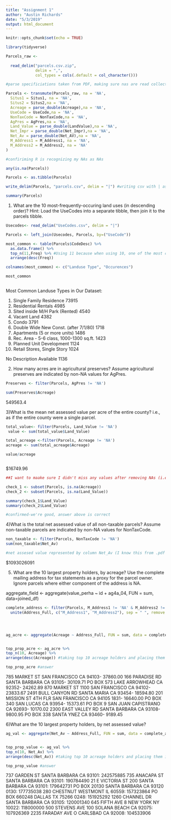 ```yaml
---
title: "Assignment 1"
author: "Austin Richards"
date: "5/3/2019"
output: html_document
---
```


```r
knitr::opts_chunk$set(echo = TRUE)

library(tidyverse)

```


```r
Parcels_raw <- 
  
  read_delim("parcels.csv.zip",
             delim = ",",
             col_types = cols(.default = col_character()))
```



```r
#parse specificiations taken from PDF, making sure nas are read collectly, only specifying parse for those taht aren't character (default set above)

Parcels <- transmute(Parcels_raw, na = 'NA', 
  Situs1 = Situs1, na = 'NA', 
  Situs2 = Situs2,na = 'NA', 
  Acreage = parse_double(Acreage),na = 'NA', 
  UseCode = UseCode,na = 'NA', 
  NonTaxCode = NonTaxCode,na = 'NA', 
  AgPres = AgPres,na = 'NA', 
  Land_Value = parse_double(LandValue),na = 'NA', 
  Net_Impr = parse_double(Net_Impr),na = 'NA', 
  Net_Av = parse_double(Net_AV),na = 'NA', 
  M_Address1 = M_Address1, na = 'NA', 
  M_Address2 = M_Address2, na = 'NA'
)

```

```r
#confiriming R is recognizing my NAs as NAs

any(is.na(Parcels))
```

```r
Parcels <- as.tibble(Parcels)

write_delim(Parcels, "parcels.csv", delim = "|") #writing csv with | as deliminator
```


```r
summary(Parcels)
```


1) What are the 10 most-frequently-occuring land uses (in descending order)?
Hint: Load the UseCodes into a separate tibble, then join it to the parcels tibble.


```r
Usecodes<- read_delim("UseCodes.csv", delim = "|")
```

```r
Parcels <- left_join(Usecodes, Parcels, by=("UseCode"))

```


```r
most_common <- table(Parcels$CodeDesc) %>% 
  as.data.frame() %>% 
  top_n(11,Freq) %>% #Using 11 because when using 10, one of the most common occurences is "no descripiton available"
  arrange(desc(Freq)) 

colnames(most_common) <- c("Landuse Type", "Occurences")

most_common
 


```

Most Common Landuse Types in Our Dataset:

1) Single Family Residence	73915	
2) Residential Rentals	4985	
3) Sited inside M/H Park (Rented)	4540	
4) Vacant Land	4382	
5) Condo	3791	
6) Double Wide New Const. (after 7/1/80)	1718	
7) Apartments (5 or more units)	1486	
8) Rec. Area - 5-6 class, 1000-1300 sq.ft.	1423	
9) Planned Unit Development	1124
10) Retail Stores, Single Story	1024	


No Description Available	1136	



2) How many acres are in agricultural preserves?
Assume agricultural preserves are indicated by non-NA values for AgPres.


```r
Preserves <- filter(Parcels, AgPres != 'NA')

sum(Preserves$Acreage)
```

 549563.4
 
 
3)What is the mean net assessed value per acre of the entire county?
i.e., as if the entire county were a single parcel.

```r
total_value<- filter(Parcels, Land_Value != 'NA') 
 value <- sum(total_value$Land_Value)

total_acreage <-filter(Parcels, Acreage != 'NA') 
acreage <- sum(total_acreage$Acreage)

value/acreage



```

$16749.96

```r

##I want to maake sure I didn't miss any values after removing NAs (i.e. if one row had an NA for Land Value but not for Acreage, or vice-versa, the answer above would not hold

check_1 <- subset(Parcels, is.na(Acreage)) 
check_2 <- subset(Parcels, is.na(Land_Value)) 

summary(check_1$Land_Value)
summary(check_2$Land_Value)

#confirmed-we're good, answer above is correct
```


4)What is the total net assessed value of all non-taxable parcels?
Assume non-taxable parcels are indicated by non-NA values for NonTaxCode.

```r
non_taxable <- filter(Parcels, NonTaxCode != 'NA')
sum(non_taxable$Net_Av)

#net assesed value represented by column Net_Av (I know this from .pdf file)
```
$1093026091

5) What are the 10 largest property holders, by acreage?
Use the complete mailing address for tax statements as a proxy for the parcel owner. Ignore parcels where either component of the address is NA.


aggregate_field <- aggregate(value_perha ~ id + ag4a_04, FUN = sum, data=joined_df)

```r
complete_address <- filter(Parcels, M_Address1 != 'NA' & M_Address2 != 'NA') %>% 
  unite(Address_Full, c("M_Address1", "M_Address2"), sep = " ", remove = TRUE) #filtering observations without a complete address to comply with second part of instructionsm and then making a new column which has full address  (M1 and M2 ombined)




ag_acre <- aggregate(Acreage ~ Address_Full, FUN = sum, data = complete_address)  #aggregating the acreage owned by each landowner


top_prop_acre <- ag_acre %>% 
top_n(10, Acreage) %>% 
arrange(desc(Acreage)) #taking top 10 acreage holders and placing them in decending order

top_prop_acre #answer
```

785 MARKET ST SAN FRANCISCO CA 94103-	37860.00
166 PARADISE RD SANTA BARBARA CA 93105-	30109.71
PO BOX 573 LAKE ARROWHEAD CA 92352-	24262.89
870 MARKET ST 1100 SAN FRANCISCO CA 94102-	23833.67
2491 BULL CANYON RD SANTA MARIA CA 93454-	18594.80
201 MISSION ST 4TH FLR SAN FRANCISCO CA 94105 1831-	16640.00
PO BOX 340 SAN LUCAS CA 93954-	15373.61
PO BOX 9 SAN JUAN CAPISTRANO CA 92693-	10170.02
2300 EAST VALLEY RD SANTA BARBARA CA 93108-	9800.95
PO BOX 338 SANTA YNEZ CA 93460-	9189.45



6)What are the 10 largest property holders, by net assessed value?


```r



ag_val <- aggregate(Net_Av ~ Address_Full, FUN = sum, data = complete_address)  #aggregating the anet assesed value owned by each address


top_prop_value <- ag_val %>% 
top_n(10, Net_Av) %>% 
arrange(desc(Net_Av)) #taking top 10 acreage holders and placing them in decending order

top_prop_value #answer
```


737 GARDEN ST SANTA BARBARA CA 93101:	242575885
735 ANACAPA ST SANTA BARBARA CA 93101:	190784490
21 E VICTORIA ST 200 SANTA BARBARA CA 93101:	179642731
PO BOX 20130 SANTA BARBARA CA 93120 0130:	177735038
280 CHESTNUT WESTMONT IL 60559:	157323864
PO BOX 660248 DALLAS TX 75266 0248:	151925292
1260 CHANNEL DR SANTA BARBARA CA 93105:	120001340
645 FIFTH AVE 8 NEW YORK NY 10022:	118000000
500 STEVENS AVE 100 SOLANA BEACH CA 92075:	107926369
2235 FARADAY AVE O CARLSBAD CA 92008:	104533906

